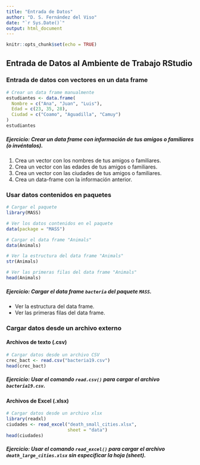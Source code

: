 ```yaml
---
title: "Entrada de Datos"
author: "D. S. Fernández del Viso"
date: "`r Sys.Date()`"
output: html_document
---
```


```r
knitr::opts_chunk$set(echo = TRUE)
```

## Entrada de Datos al Ambiente de Trabajo RStudio

### Entrada de datos con vectores en un data frame

```r
# Crear un data frame manualmente
estudiantes <- data.frame(
  Nombre = c("Ana", "Juan", "Luis"),
  Edad = c(23, 35, 28),
  Ciudad = c("Coamo", "Aguadilla", "Camuy")
)
estudiantes
```

##### Ejercicio: Crear un data frame con información de tus amigos o familiares (o invéntalos).

1. Crea un vector con los nombres de tus amigos o familiares.
2. Crea un vector con las edades de tus amigos o familiares.
3. Crea un vector con las ciudades de tus amigos o familiares.
4. Crea un data-frame con la información anterior.

### Usar datos contenidos en paquetes

```r
# Cargar el paquete
library(MASS)

# Ver los datos contenidos en el paquete
data(package = "MASS")

# Cargar el data frame "Animals"
data(Animals)

# Ver la estructura del data frame "Animals"
str(Animals)

# Ver las primeras filas del data frame "Animals"
head(Animals)
```

##### Ejercicio: Cargar el data frame `bacteria` del paquete `MASS`.  

-   Ver la estructura del data frame.
-   Ver las primeras filas del data frame.

### Cargar datos desde un archivo externo

#### Archivos de texto (.csv)

```r
# Cargar datos desde un archivo CSV
crec_bact <- read.csv("bacteria19.csv")
head(crec_bact)
```

##### Ejercicio: Usar el comando `read.csv()` para cargar el archivo `bacteria19.csv`.

#### Archivos de Excel (.xlsx)

```r
# Cargar datos desde un archivo xlsx
library(readxl)
ciudades <- read_excel("death_small_cities.xlsx",
                       sheet = "data")
head(ciudades)
```

##### Ejercicio: Usar el comando `read_excel()` para cargar el archivo `death_large_cities.xlsx` sin especificar la hoja (sheet).
